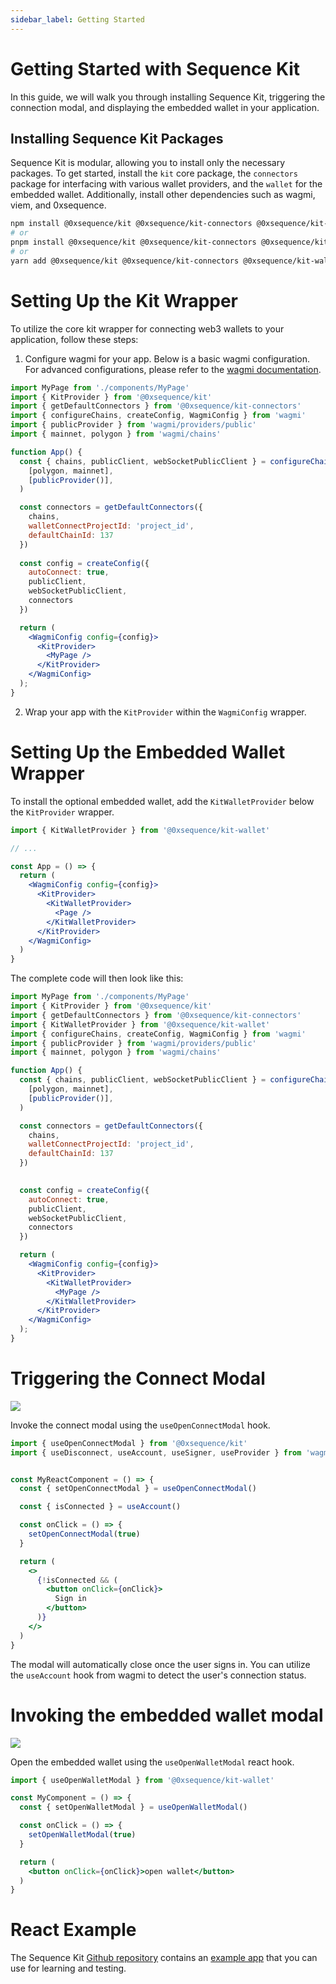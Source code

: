 ```yaml
---
sidebar_label: Getting Started
---
```


# Getting Started with Sequence Kit

In this guide, we will walk you through installing Sequence Kit, triggering the connection modal, and displaying the embedded wallet in your application.

## Installing Sequence Kit Packages

Sequence Kit is modular, allowing you to install only the necessary packages. To get started, install the `kit` core package, the `connectors` package for interfacing with various wallet providers, and the `wallet` for the embedded wallet. Additionally, install other dependencies such as wagmi, viem, and 0xsequence.

```bash
npm install @0xsequence/kit @0xsequence/kit-connectors @0xsequence/kit-wallet wagmi ethers@5.7.2 viem 0xsequence
# or
pnpm install @0xsequence/kit @0xsequence/kit-connectors @0xsequence/kit-wallet wagmi ethers@5.7.2 viem 0xsequence
# or
yarn add @0xsequence/kit @0xsequence/kit-connectors @0xsequence/kit-wallet wagmi ethers@5.7.2 viem 0xsequence
```

# Setting Up the Kit Wrapper
To utilize the core kit wrapper for connecting web3 wallets to your application, follow these steps:

1. Configure wagmi for your app. Below is a basic wagmi configuration. For advanced configurations, please refer to the [wagmi documentation](https://wagmi.sh/react/WagmiConfig).


```jsx
import MyPage from './components/MyPage'
import { KitProvider } from '@0xsequence/kit'
import { getDefaultConnectors } from '@0xsequence/kit-connectors'
import { configureChains, createConfig, WagmiConfig } from 'wagmi'
import { publicProvider } from 'wagmi/providers/public'
import { mainnet, polygon } from 'wagmi/chains'

function App() {
  const { chains, publicClient, webSocketPublicClient } = configureChains(
    [polygon, mainnet],
    [publicProvider()],
  )

  const connectors = getDefaultConnectors({
    chains,
    walletConnectProjectId: 'project_id',
    defaultChainId: 137
  })
  
  const config = createConfig({
    autoConnect: true,
    publicClient,
    webSocketPublicClient,
    connectors
  })

  return (
    <WagmiConfig config={config}>
      <KitProvider>
        <MyPage />
      </KitProvider>
    </WagmiConfig>
  );
}
```

2. Wrap your app with the `KitProvider` within the `WagmiConfig` wrapper.


# Setting Up the Embedded Wallet Wrapper
To install the optional embedded wallet, add the `KitWalletProvider` below the `KitProvider` wrapper.

```jsx
import { KitWalletProvider } from '@0xsequence/kit-wallet'

// ...

const App = () => {
  return (
    <WagmiConfig config={config}>
      <KitProvider>
        <KitWalletProvider>
          <Page />
        </KitWalletProvider>
      </KitProvider>
    </WagmiConfig>
  )
}
```

The complete code will then look like this:

```jsx
import MyPage from './components/MyPage'
import { KitProvider } from '@0xsequence/kit'
import { getDefaultConnectors } from '@0xsequence/kit-connectors'
import { KitWalletProvider } from '@0xsequence/kit-wallet'
import { configureChains, createConfig, WagmiConfig } from 'wagmi'
import { publicProvider } from 'wagmi/providers/public'
import { mainnet, polygon } from 'wagmi/chains'

function App() {
  const { chains, publicClient, webSocketPublicClient } = configureChains(
    [polygon, mainnet],
    [publicProvider()],
  )

  const connectors = getDefaultConnectors({
    chains,
    walletConnectProjectId: 'project_id',
    defaultChainId: 137
  })

  
  const config = createConfig({
    autoConnect: true,
    publicClient,
    webSocketPublicClient,
    connectors
  })

  return (
    <WagmiConfig config={config}>
      <KitProvider>
        <KitWalletProvider>
          <MyPage />
        </KitWalletProvider>
      </KitProvider>
    </WagmiConfig>
  );
}
```

# Triggering the Connect Modal

<div class="text--center">
  <img src="/img/kit/sign-in-modal.png" />
</div>

Invoke the connect modal using the `useOpenConnectModal` hook.

```jsx
import { useOpenConnectModal } from '@0xsequence/kit'
import { useDisconnect, useAccount, useSigner, useProvider } from 'wagmi'


const MyReactComponent = () => {
  const { setOpenConnectModal } = useOpenConnectModal()

  const { isConnected } = useAccount()

  const onClick = () => {
    setOpenConnectModal(true)
  }

  return (
    <>
      {!isConnected && (
        <button onClick={onClick}>
          Sign in
        </button>
      )}
    </>
  )
}
```

The modal will automatically close once the user signs in. You can utilize the `useAccount` hook from wagmi to detect the user's connection status.

# Invoking the embedded wallet modal

<div class="text--center">
  <img src="/img/kit/embedded-wallet.png" />
</div>

Open the embedded wallet using the `useOpenWalletModal` react hook.

```jsx
import { useOpenWalletModal } from '@0xsequence/kit-wallet'

const MyComponent = () => {
  const { setOpenWalletModal } = useOpenWalletModal()

  const onClick = () => {
    setOpenWalletModal(true)
  }

  return (
    <button onClick={onClick}>open wallet</button>
  )
}
```

# React Example
The Sequence Kit [Github repository](https://github.com/0xsequence/kit) contains an [example app](https://github.com/0xsequence/kit/tree/master/examples/react) that you can use for learning and testing.
